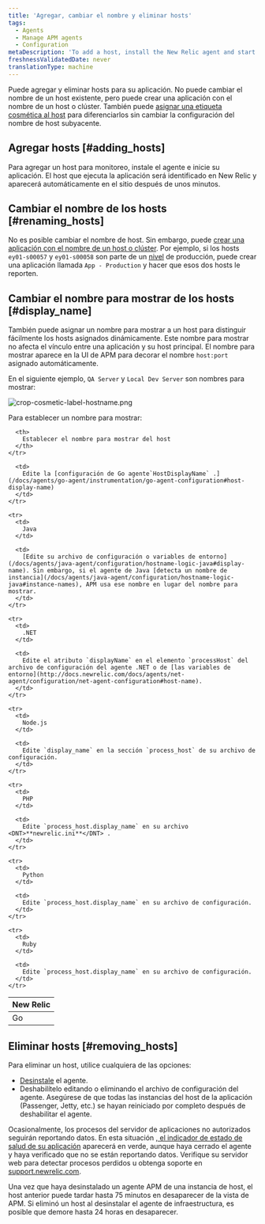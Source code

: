 ```yaml
---
title: 'Agregar, cambiar el nombre y eliminar hosts'
tags:
  - Agents
  - Manage APM agents
  - Configuration
metaDescription: 'To add a host, install the New Relic agent and start your app. To remove a host, uninstall or disable the agent first.'
freshnessValidatedDate: never
translationType: machine
---
```


Puede agregar y eliminar hosts para su aplicación. No puede cambiar el nombre de un host existente, pero puede crear una aplicación con el nombre de un host o clúster. También puede [asignar una etiqueta cosmética al host](#display_name) para diferenciarlos sin cambiar la configuración del nombre de host subyacente.

## Agregar hosts [#adding_hosts]

Para agregar un host para monitoreo, instale el agente e inicie su aplicación. El host que ejecuta la aplicación será identificado en New Relic y aparecerá automáticamente en el sitio después de unos minutos.

## Cambiar el nombre de los hosts [#renaming_hosts]

No es posible cambiar el nombre de host. Sin embargo, puede [crear una aplicación con el nombre de un host o clúster](/docs/site/renaming-applications). Por ejemplo, si los hosts `ey01-s00057` y `ey01-s00058` son parte de un [nivel](/docs/accounts-partnerships/education/getting-started-new-relic/glossary#tier) de producción, puede crear una aplicación llamada `App - Production` y hacer que esos dos hosts le reporten.

## Cambiar el nombre para mostrar de los hosts [#display_name]

También puede asignar un nombre para mostrar a un host para distinguir fácilmente los hosts asignados dinámicamente. Este nombre para mostrar no afecta el vínculo entre una aplicación y su host principal. El nombre para mostrar aparece en la UI de APM para decorar el nombre `host:port` asignado automáticamente.

En el siguiente ejemplo, `QA Server` y `Local Dev Server` son nombres para mostrar:

<img
  title="crop-cosmetic-label-hostname.png"
  alt="crop-cosmetic-label-hostname.png"
  src="/images/apm_screenshot-crop_host-name-display.webp"
/>

Para establecer un nombre para mostrar:

<table>
  <thead>
    <tr>
      <th style={{ width: "150px" }}>
        New Relic
      </th>

      <th>
        Establecer el nombre para mostrar del host
      </th>
    </tr>
  </thead>

  <tbody>
    <tr>
      <td>
        Go
      </td>

      <td>
        Edite la [configuración de Go agente`HostDisplayName` .](/docs/agents/go-agent/instrumentation/go-agent-configuration#host-display-name)
      </td>
    </tr>

    <tr>
      <td>
        Java
      </td>

      <td>
        [Edite su archivo de configuración o variables de entorno](/docs/agents/java-agent/configuration/hostname-logic-java#display-name). Sin embargo, si el agente de Java [detecta un nombre de instancia](/docs/agents/java-agent/configuration/hostname-logic-java#instance-names), APM usa ese nombre en lugar del nombre para mostrar.
      </td>
    </tr>

    <tr>
      <td>
        .NET
      </td>

      <td>
        Edite el atributo `displayName` en el elemento `processHost` del archivo de configuración del agente .NET o de [las variables de entorno](http://docs.newrelic.com/docs/agents/net-agent/configuration/net-agent-configuration#host-name).
      </td>
    </tr>

    <tr>
      <td>
        Node.js
      </td>

      <td>
        Edite `display_name` en la sección `process_host` de su archivo de configuración.
      </td>
    </tr>

    <tr>
      <td>
        PHP
      </td>

      <td>
        Edite `process_host.display_name` en su archivo <DNT>**newrelic.ini**</DNT> .
      </td>
    </tr>

    <tr>
      <td>
        Python
      </td>

      <td>
        Edite `process_host.display_name` en su archivo de configuración.
      </td>
    </tr>

    <tr>
      <td>
        Ruby
      </td>

      <td>
        Edite `process_host.display_name` en su archivo de configuración.
      </td>
    </tr>
  </tbody>
</table>

## Eliminar hosts [#removing_hosts]

Para eliminar un host, utilice cualquiera de las opciones:

* [Desinstale](/docs/agents/manage-apm-agents/installation/uninstall-agent) el agente.
* Deshabilítelo editando o eliminando el archivo de configuración del agente. Asegúrese de que todas las instancias del host de la aplicación (Passenger, Jetty, etc.) se hayan reiniciado por completo después de deshabilitar el agente.

Ocasionalmente, los procesos del servidor de aplicaciones no autorizados seguirán reportando datos. En esta situación [, el indicador de estado de salud de su aplicación](/docs/using-new-relic/welcome-new-relic/getting-started/glossary#health-status) aparecerá en verde, aunque haya cerrado el agente y haya verificado que no se están reportando datos. Verifique su servidor web para detectar procesos perdidos u obtenga soporte en [support.newrelic.com](https://support.newrelic.com "El enlace se abre en una ventana nueva.").

Una vez que haya desinstalado un agente APM de una instancia de host, el host anterior puede tardar hasta 75 minutos en desaparecer de la vista de APM. Si eliminó un host al desinstalar el agente de infraestructura, es posible que demore hasta 24 horas en desaparecer.
